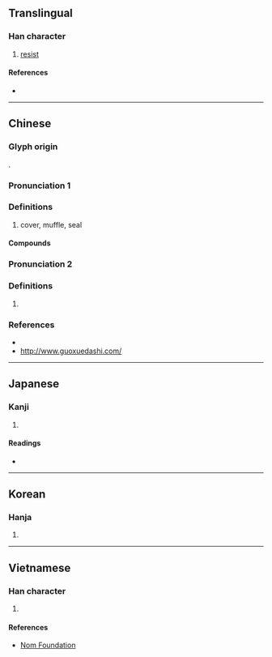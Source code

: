 {{also|摀}}
{{character info/new}}
==Translingual==

===Han character===
{{Han char|rn=64|rad=手|as=07|sn=10|four=51061|canj=QMMR|ids=⿰扌吾}}

# [[resist]]

====References====
* {{Han ref|kx=0432.220|dkj=12124|dj=0782.130|hdz=31878.090|uh=6342|ud=25410|bh=AEB8|bd=44728}}

----

==Chinese==
{{zh-forms}}

===Glyph origin===
{{Han etym}}
{{Han compound|扌|吾|ls=psc|c1=s|c2=p|t1=hand}}.

===Pronunciation 1===
{{zh-pron
|m=wǔ
|c=wu2,ng6
|mn=ml:ngō͘/tw:oⁿ
|mc=y
|oc=y
|cat=
}}

===Definitions===
{{zh-hanzi}}

# cover, muffle, seal

====Compounds====
{{zh-der|捂蓋子|捂捂蓋蓋}}

===Pronunciation 2===
{{zh-pron
|m=wú
|cat=
}}

===Definitions===
{{zh-hanzi}}

# {{zh-only|枝捂}}

===References===
* {{R:yue:mfccd}}
* http://www.guoxuedashi.com/

----

==Japanese==

===Kanji===
{{ja-kanji|grade=|rs=手07}}

# {{defn|lang=ja|sort=手07}}

====Readings====
* {{ja-readings|on=[[ご]] (go)|kun=[[ふれる]] (fureru)}}

----

==Korean==

===Hanja===
{{ko-hanja|hangeul=오|eumhun=|rv=o|mr=o|y=o}}

# {{defn|lang=ko|sort=手07}}

----

==Vietnamese==

===Han character===
{{vi-hantu|ô|rs=手07}}

# {{defn|lang=vi|sort=手07}}

====References====
* [http://nomfoundation.org/common/nom_details.php?codepoint=6342 Nom Foundation]